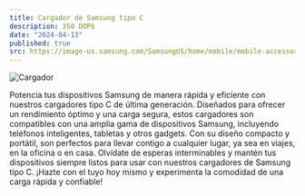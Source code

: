 ```yaml
---
title: Cargador de Samsung tipo C
description: 350 DOP$
date: "2024-04-13"
published: true
src: https://image-us.samsung.com/SamsungUS/home/mobile/mobile-accessories/pdp/ep-ta315cwegus/features/epta315cwegus-gallery1-0809-feature.jpg?$feature-benefit-jpg$
---
```

![Cargador](https://image-us.samsung.com/SamsungUS/home/mobile/mobile-accessories/pdp/ep-ta315cwegus/features/epta315cwegus-gallery1-0809-feature.jpg?$feature-benefit-jpg$)

Potencia tus dispositivos Samsung de manera rápida y eficiente con nuestros cargadores tipo C de última generación. Diseñados para ofrecer un rendimiento óptimo y una carga segura, estos cargadores son compatibles con una amplia gama de dispositivos Samsung, incluyendo teléfonos inteligentes, tabletas y otros gadgets. Con su diseño compacto y portátil, son perfectos para llevar contigo a cualquier lugar, ya sea en viajes, en la oficina o en casa. Olvídate de esperas interminables y mantén tus dispositivos siempre listos para usar con nuestros cargadores de Samsung tipo C. ¡Hazte con el tuyo hoy mismo y experimenta la comodidad de una carga rápida y confiable!